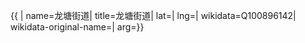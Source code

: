{{ {{{1|PRC admin/showdata}}}|
name=龙塘街道|
title=龙塘街道|
lat=|
lng=|
wikidata=Q100896142|
wikidata-original-name=|
arg={{{arg|}}}}}